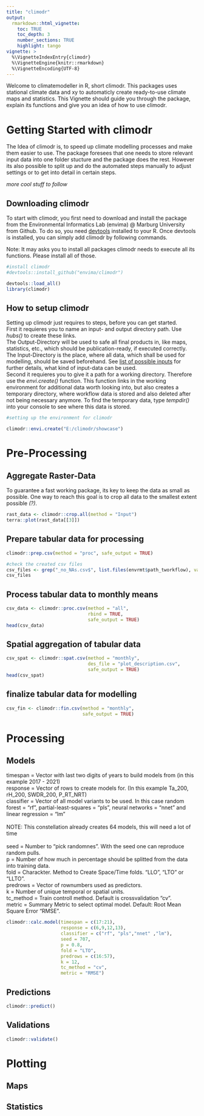 ```yaml
---
title: "climodr"
output: 
  rmarkdown::html_vignette:
    toc: TRUE
    toc_depth: 3
    number_sections: TRUE
    highlight: tango
vignette: >
  %\VignetteIndexEntry{climodr}
  %\VignetteEngine{knitr::rmarkdown}
  %\VignetteEncoding{UTF-8}
---
```


Welcome to climatemodeller in R, short climodr. 
This packages uses stational climate data and xy to automaticly create ready-to-use climate maps and statistics. This Vignette should guide you through the package, explain its functions and give you an idea of how to use climodr.

# Getting Started with climodr

The Idea of climodr is, to speed up climate modelling processes and make them easier to use. The package foresees that one needs to store relevant input data into one folder stucture and the package does the rest. However its also possible to split up and do the automated steps manually to adjust settings or to get into detail in certain steps. 

*more cool stuff to follow*

## Downloading climodr

To start with climodr, you first need to download and install the package from the Environmental Informatics Lab (envima) @ Marburg University from Github. To do so, you need [devtools](https://www.r-project.org/nosvn/pandoc/devtools.html) installed to your R. Once devtools is installed, you can simply add climodr by following commands.   
  
Note: It may asks you to install all packages climodr needs to execute all its functions. Please install all of those.  

```r
#install climodr
#devtools::install_github("envima/climodr")

devtools::load_all()
library(climodr)
```

## How to setup climodr

Setting up climodr just requires to steps, before you can get started.  
First it requieres you to name an input- and output directory path. Use *hubs()* to create these links.  
The Output-Directory will be used to safe all final products in, like maps, statistics, etc., which should be publication-ready, if executed correctly.  
The Input-Directory is the place, where all data, which shall be used for modelling, should be saved beforehand. See [list of possible inputs](link) for further details, what kind of input-data can be used.  
Second it requieres you to give it a path for a working directory. Therefore use the *envi.create()* function. This function links in the working environment for additional data worth looking into, but also creates a temporary directory, where workflow data is stored and also deleted after not being necessary anymore. To find the temporary data, type *tempdir()* into your console to see where this data is stored. 

```r
#setting up the environment for climodr

climodr::envi.create("E:/climodr/showcase")

```

# Pre-Processing

## Aggregate Raster-Data

To guarantee a fast working package, its key to keep the data as small as possible. One way to reach this goal is to crop all data to the smallest extent possible _(?)_. 
```r
rast_data <- climodr::crop.all(method = "Input")
terra::plot(rast_data[[3]])

```

## Prepare tabular data for processing

```r
climodr::prep.csv(method = "proc", safe_output = TRUE)

#check the created csv files
csv_files <- grep("_no_NAs.csv$", list.files(envrmt$path_tworkflow), value=TRUE)
csv_files
```
## Process tabular data to monthly means
```r
csv_data <- climodr::proc.csv(method = "all",
                              rbind = TRUE,
                              safe_output = TRUE)
head(csv_data)
```

## Spatial aggregation of tabular data
```r
csv_spat <- climodr::spat.csv(method = "monthly",
                              des_file = "plot_description.csv",
                              safe_output = TRUE)
head(csv_spat)
```

## finalize tabular data for modelling

```r
csv_fin <- climodr::fin.csv(method = "monthly",
                            safe_output = TRUE)
```

# Processing

## Models

timespan = Vector with last two digits of years to build models from (in this example 2017 - 2021)\
response = Vector of rows to create models for. (In this example Ta_200, rH_200, SWDR_200, P_RT_NRT)\
classifier = Vector of all model variants to be used. In this case random forest = "rf", partial-least-squares = "pls", neural networks = "nnet" and linear regression = "lm"\
\
NOTE: This constellation already creates 64 models, this will need a lot of time\
\
seed = Number to "pick randomnes". With the seed one can reproduce random pulls.\
p = Number of how much in percentage should be splitted from the data into training data.\
fold = Charackter. Method to Create Space/Time folds. "LLO", "LTO" or "LLTO".\
predrows = Vector of rownumbers used as predictors. \
k = Number of unique temporal or spatial units.\
tc_method = Train controll method. Default is crossvalidation "cv".\
metric = Summary Metric to select optimal model. Default: Root Mean Square Error "RMSE".\
```r
climodr::calc.model(timespan = c(17:21),
                    response = c(6,9,12,13),
                    classifier = c("rf", "pls","nnet" ,"lm"),
                    seed = 707,
                    p = 0.8,
                    fold = "LTO",
                    predrows = c(16:57),
                    k = 12,
                    tc_method = "cv",
                    metric = "RMSE")
```

## Predictions

```r
climodr::predict()
```

## Validations

```r
climodr::validate()
```

# Plotting

## Maps

## Statistics
